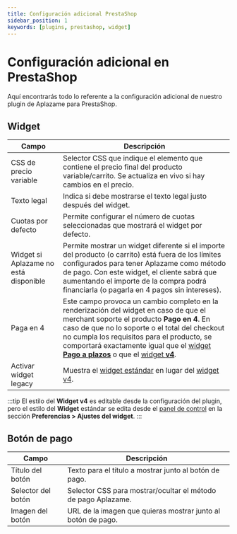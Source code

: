 ```yaml
---
title: Configuración adicional PrestaShop
sidebar_position: 1
keywords: [plugins, prestashop, widget]
---
```

# Configuración adicional en PrestaShop
Aquí encontrarás todo lo referente a la configuración adicional de nuestro plugin de Aplazame para PrestaShop.

## Widget

Campo | Descripción
----- | -----------
CSS de precio variable | Selector CSS que indique el elemento que contiene el precio final del producto variable/carrito. Se actualiza en vivo si hay cambios en el precio.
Texto legal | Indica si debe mostrarse el texto legal justo después del widget.
Cuotas por defecto | Permite configurar el número de cuotas seleccionadas que mostrará el widget por defecto.
Widget si Aplazame no está disponible | Permite mostrar un widget diferente si el importe del producto (o carrito) está fuera de los límites configurados para tener Aplazame como método de pago. Con este widget, el cliente sabrá que aumentando el importe de la compra podrá financiarla (o pagarla en 4 pagos sin intereses).
Paga en 4 | Este campo provoca un cambio completo en la renderización del widget en caso de que el merchant soporte el producto **Pago en 4**. En caso de que no lo soporte o el total del checkout no cumpla los requisitos para el producto, se comportará exactamente igual que el [widget **Pago a plazos**](../../../api/widget/installment-payment#simulación) o que el [widget **v4**](../../../api/widget/widget-v4).
Activar widget legacy | Muestra el [widget estándar](../../../api/widget/installment-payment#simulación) en lugar del [widget v4](../../../api/widget/widget-v4).
:::tip
  El estilo del  **Widget v4** es editable desde la configuración del plugin, pero el estilo del **Widget** estándar se edita desde el [panel de control](https://vendors.aplazame.com/) en la sección **Preferencias > Ajustes del widget**.
:::

## Botón de pago

Campo | Descripción
----- | -----------
Título del botón | Texto para el título a mostrar junto al botón de pago.
Selector del botón | Selector CSS para mostrar/ocultar el método de pago Aplazame.
Imagen del botón | URL de la imagen que quieras mostrar junto al botón de pago.
